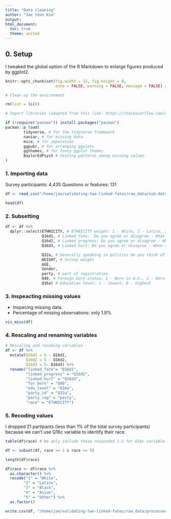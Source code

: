 ```yaml
---
title: "Data cleaning"
author: "Jae Yeon Kim"
output:
html_document: 
  toc: true
  theme: united
---
```


## 0. Setup 

I tweaked the global option of the R Markdown to enlarge figures produced by ggplot2.

```r
knitr::opts_chunk$set(fig.width = 12, fig.height = 8, 
                      echo = FALSE, warning = FALSE, message = FALSE) # global setting for enlarging image size
```

```r

# Clean up the environment

rm(list = ls())

# Import libraries (adapted from this link: https://stackoverflow.com/questions/4090169/elegant-way-to-check-for-missing-packages-and-install-them)

if (!require("pacman")) install.packages("pacman")
pacman::p_load(
        tidyverse, # for the tidyverse framework
        naniar, # for missing data
        mice, # for imputation
        ggpubr, # for arranging ggplots   
        ggthemes, # for fancy ggplot themes
        BaylorEdPsych # testing patterns among missing values
)

```

### 1. Importing data 

Survey participants: 4,435 
Questions or features: 131 

```r

df <- read_csv("/home/jae/validating-two-linked-fates/raw_data/sub-data.txt")

head(df)
```

### 2. Subsetting 

```r
df <- df %>%
  dplyr::select(ETHNICITY, # ETHNICITY weight: 1 - White, 2 - Latino, 3 - Black, 4 - Asian, 5 - Other/Refuesed/No answer
                Q16d1, # Linked fate:  Do you agree or disagree - What happens to (Latinos/ whites/ blacks and African Americans / Asians/ Pacific Islanders/ American Indians) in this country will have something to do with what happens in my life (1 - Agree strongly, 4 - Disagree strongly)
                Q16d2, # Linked progress: Do you agree or disagree - When things get better for (Latinos/ whites/ blacks and African Americans/ Asians/ Pacific Islanders/ American Indians) in this country, then things will get better for me
                Q16d3, # Linked hurt: Do you agree or disagree - When things get worse for (Latinos/ whites/ blacks and African Americans/ Asians/ Pacific Islanders/ American Indians) in this country, then things will get worse for me

                Q32a, # Generally speaking in politics do you think of yourself as a . . . Partisanship: 1 - GOP, 2 - Democrat, 3 - Neither 
                WEIGHT, # Survey weight
                AGE,
                Gender, 
                party, # part of registration 
                Q40, # Foreign born status: 1 - Born in U.S., 2 - Born in another country 
                Q16a) # Education level: 1 - lowest, 8 - highest 

```

### 3. Inspeacting missing values 

- Inspecing missing data. 
- Percentage of missing observations: only 1.8%

```r
vis_miss(df)
```

### 4. Rescaling and renaming variables 

```r

# Rescaling and renaming variables 
df <- df %>%
  mutate(Q16d1 = 5 - Q16d1,
         Q16d2 = 5 - Q16d2, 
         Q16d3 = 5- Q16d3) %>%
  rename("linked_fate"= "Q16d1",
         "linked_progress" = "Q16d2",
         "linked_hurt" = "Q16d3",
         "for_born" = "Q40",
         "edu_level" = "Q16a",
         "party_id" = "Q32a",
         "party_reg" = "party",
         "race" = "ETHNICITY")

```
### 5. Recoding values

I dropped 21 partipants (less than 1% of the total survey participants) because we can't use Q16c variable to identify their race. 

```r
table(df$race) # We only include those responded 1-5 for Q16c variable 

df <- subset(df, race >= 1 & race <= 5)

length(df$race)

df$race <- df$race %>%
  as.character() %>%
  recode("1" = "White", 
        "2" = "Latinx", 
        "3" = "Black", 
        "4" = "Asian", 
        "5" = "Other") %>%
  as.factor()
```

```r
write.csv(df, "/home/jae/validating-two-linked-fates/raw_data/processed_survey.csv")
```

